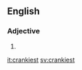 ==English==

===Adjective===
{{head|en|adjective superlative form}}

# {{en-superlative of|cranky}}

[[it:crankiest]]
[[sv:crankiest]]